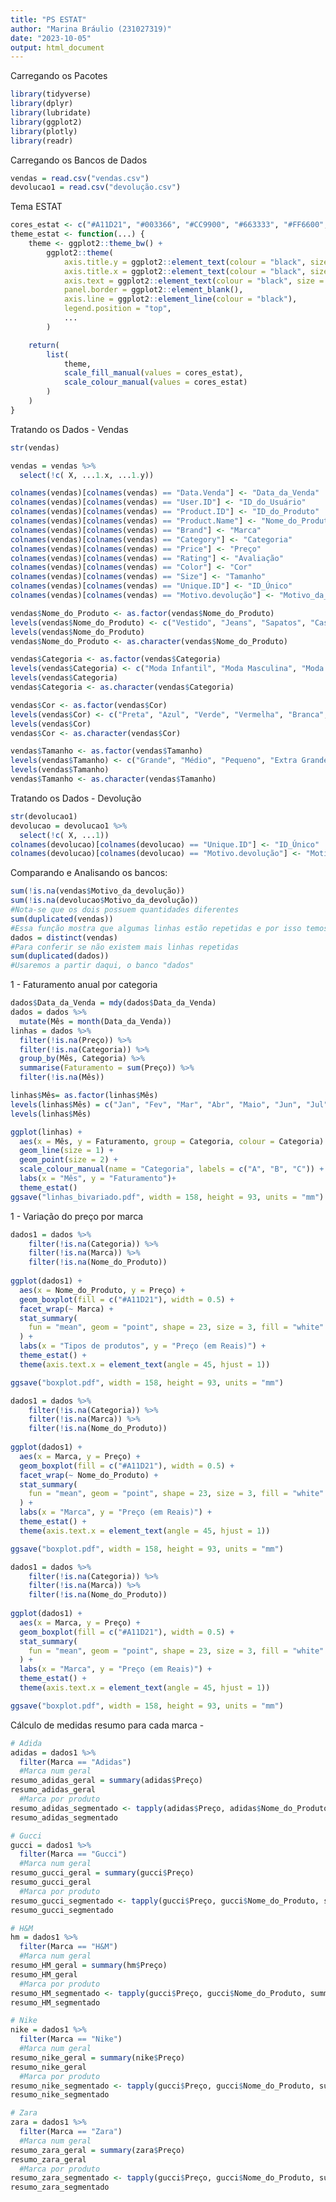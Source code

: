 ```yaml
---
title: "PS ESTAT"
author: "Marina Bráulio (231027319)"
date: "2023-10-05"
output: html_document
---
```


Carregando os Pacotes
```r
library(tidyverse)
library(dplyr)
library(lubridate)
library(ggplot2)
library(plotly)
library(readr)
```

Carregando os Bancos de Dados
```r
vendas = read.csv("vendas.csv")
devolucao1 = read.csv("devolução.csv")
```

Tema ESTAT
```r
cores_estat <- c("#A11D21", "#003366", "#CC9900", "#663333", "#FF6600", "#CC9966", "#999966", "#006606", "#008091", "#041835", "#666666")
theme_estat <- function(...) {
    theme <- ggplot2::theme_bw() +
        ggplot2::theme(
            axis.title.y = ggplot2::element_text(colour = "black", size = 12),
            axis.title.x = ggplot2::element_text(colour = "black", size = 12),
            axis.text = ggplot2::element_text(colour = "black", size = 9.5),
            panel.border = ggplot2::element_blank(),
            axis.line = ggplot2::element_line(colour = "black"),
            legend.position = "top",
            ...
        )

    return(
        list(
            theme,
            scale_fill_manual(values = cores_estat),
            scale_colour_manual(values = cores_estat)
        )
    )
}
```


Tratando os Dados - Vendas
```r
str(vendas)

vendas = vendas %>% 
  select(!c( X, ...1.x, ...1.y))

colnames(vendas)[colnames(vendas) == "Data.Venda"] <- "Data_da_Venda"
colnames(vendas)[colnames(vendas) == "User.ID"] <- "ID_do_Usuário"
colnames(vendas)[colnames(vendas) == "Product.ID"] <- "ID_do_Produto"
colnames(vendas)[colnames(vendas) == "Product.Name"] <- "Nome_do_Produto"
colnames(vendas)[colnames(vendas) == "Brand"] <- "Marca"
colnames(vendas)[colnames(vendas) == "Category"] <- "Categoria"
colnames(vendas)[colnames(vendas) == "Price"] <- "Preço"
colnames(vendas)[colnames(vendas) == "Rating"] <- "Avaliação"
colnames(vendas)[colnames(vendas) == "Color"] <- "Cor"
colnames(vendas)[colnames(vendas) == "Size"] <- "Tamanho"
colnames(vendas)[colnames(vendas) == "Unique.ID"] <- "ID_Único"
colnames(vendas)[colnames(vendas) == "Motivo.devolução"] <- "Motivo_da_devolução"

vendas$Nome_do_Produto <- as.factor(vendas$Nome_do_Produto) 
levels(vendas$Nome_do_Produto) <- c("Vestido", "Jeans", "Sapatos", "Casacos", "Blusas")
levels(vendas$Nome_do_Produto)
vendas$Nome_do_Produto <- as.character(vendas$Nome_do_Produto)

vendas$Categoria <- as.factor(vendas$Categoria) 
levels(vendas$Categoria) <- c("Moda Infantil", "Moda Masculina", "Moda Feminina")
levels(vendas$Categoria)
vendas$Categoria <- as.character(vendas$Categoria)

vendas$Cor <- as.factor(vendas$Cor) 
levels(vendas$Cor) <- c("Preta", "Azul", "Verde", "Vermelha", "Branca", "Amarela")
levels(vendas$Cor)
vendas$Cor <- as.character(vendas$Cor)

vendas$Tamanho <- as.factor(vendas$Tamanho) 
levels(vendas$Tamanho) <- c("Grande", "Médio", "Pequeno", "Extra Grande")
levels(vendas$Tamanho)
vendas$Tamanho <- as.character(vendas$Tamanho)
```

Tratando os Dados - Devolução
```r
str(devolucao1)
devolucao = devolucao1 %>% 
  select(!c( X, ...1))
colnames(devolucao)[colnames(devolucao) == "Unique.ID"] <- "ID_Único"
colnames(devolucao)[colnames(devolucao) == "Motivo.devolução"] <- "Motivo_da_devolução"
```


Comparando e Analisando os bancos:
```r
sum(!is.na(vendas$Motivo_da_devolução))
sum(!is.na(devolucao$Motivo_da_devolução))
#Nota-se que os dois possuem quantidades diferentes
sum(duplicated(vendas))
#Essa função mostra que algumas linhas estão repetidas e por isso temos que tratá-las
dados = distinct(vendas)
#Para conferir se não existem mais linhas repetidas
sum(duplicated(dados))
#Usaremos a partir daqui, o banco "dados"
```

1 - Faturamento anual por categoria 
```r
dados$Data_da_Venda = mdy(dados$Data_da_Venda)
dados = dados %>% 
  mutate(Mês = month(Data_da_Venda))
linhas = dados %>% 
  filter(!is.na(Preço)) %>%
  filter(!is.na(Categoria)) %>%
  group_by(Mês, Categoria) %>% 
  summarise(Faturamento = sum(Preço)) %>% 
  filter(!is.na(Mês))

linhas$Mês= as.factor(linhas$Mês)
levels(linhas$Mês) = c("Jan", "Fev", "Mar", "Abr", "Maio", "Jun", "Jul", "Ago", "Set", "Out", "Nov", "Dez")
levels(linhas$Mês)

ggplot(linhas) +
  aes(x = Mês, y = Faturamento, group = Categoria, colour = Categoria) +
  geom_line(size = 1) +
  geom_point(size = 2) +
  scale_colour_manual(name = "Categoria", labels = c("A", "B", "C")) +
  labs(x = "Mês", y = "Faturamento")+
  theme_estat() 
ggsave("linhas_bivariado.pdf", width = 158, height = 93, units = "mm")
```


1 - Variação do preço por marca 
```r
dados1 = dados %>% 
    filter(!is.na(Categoria)) %>% 
    filter(!is.na(Marca)) %>% 
    filter(!is.na(Nome_do_Produto))
  
ggplot(dados1) +
  aes(x = Nome_do_Produto, y = Preço) +
  geom_boxplot(fill = c("#A11D21"), width = 0.5) +
  facet_wrap(~ Marca) +
  stat_summary(
    fun = "mean", geom = "point", shape = 23, size = 3, fill = "white"
  ) +
  labs(x = "Tipos de produtos", y = "Preço (em Reais)") +
  theme_estat() +
  theme(axis.text.x = element_text(angle = 45, hjust = 1))

ggsave("boxplot.pdf", width = 158, height = 93, units = "mm")
```

```r
dados1 = dados %>% 
    filter(!is.na(Categoria)) %>% 
    filter(!is.na(Marca)) %>% 
    filter(!is.na(Nome_do_Produto))
  
ggplot(dados1) +
  aes(x = Marca, y = Preço) +
  geom_boxplot(fill = c("#A11D21"), width = 0.5) +
  facet_wrap(~ Nome_do_Produto) +
  stat_summary(
    fun = "mean", geom = "point", shape = 23, size = 3, fill = "white"
  ) +
  labs(x = "Marca", y = "Preço (em Reais)") +
  theme_estat() +
  theme(axis.text.x = element_text(angle = 45, hjust = 1))

ggsave("boxplot.pdf", width = 158, height = 93, units = "mm")
```

```r
dados1 = dados %>% 
    filter(!is.na(Categoria)) %>% 
    filter(!is.na(Marca)) %>% 
    filter(!is.na(Nome_do_Produto))
  
ggplot(dados1) +
  aes(x = Marca, y = Preço) +
  geom_boxplot(fill = c("#A11D21"), width = 0.5) +
  stat_summary(
    fun = "mean", geom = "point", shape = 23, size = 3, fill = "white"
  ) +
  labs(x = "Marca", y = "Preço (em Reais)") +
  theme_estat() +
  theme(axis.text.x = element_text(angle = 45, hjust = 1))

ggsave("boxplot.pdf", width = 158, height = 93, units = "mm")
```
Cálculo de medidas resumo para cada marca - 
```r
# Adida
adidas = dados1 %>% 
  filter(Marca == "Adidas")
  #Marca num geral
resumo_adidas_geral = summary(adidas$Preço)
resumo_adidas_geral
  #Marca por produto
resumo_adidas_segmentado <- tapply(adidas$Preço, adidas$Nome_do_Produto, summary)
resumo_adidas_segmentado
````
```r
# Gucci
gucci = dados1 %>% 
  filter(Marca == "Gucci")
  #Marca num geral
resumo_gucci_geral = summary(gucci$Preço)
resumo_gucci_geral
  #Marca por produto
resumo_gucci_segmentado <- tapply(gucci$Preço, gucci$Nome_do_Produto, summary)
resumo_gucci_segmentado
````

```r
# H&M
hm = dados1 %>% 
  filter(Marca == "H&M")
  #Marca num geral
resumo_HM_geral = summary(hm$Preço)
resumo_HM_geral
  #Marca por produto
resumo_HM_segmentado <- tapply(gucci$Preço, gucci$Nome_do_Produto, summary)
resumo_HM_segmentado
````

```r
# Nike
nike = dados1 %>% 
  filter(Marca == "Nike")
  #Marca num geral
resumo_nike_geral = summary(nike$Preço)
resumo_nike_geral
  #Marca por produto
resumo_nike_segmentado <- tapply(gucci$Preço, gucci$Nome_do_Produto, summary)
resumo_nike_segmentado
````
```r
# Zara
zara = dados1 %>% 
  filter(Marca == "Zara")
  #Marca num geral
resumo_zara_geral = summary(zara$Preço)
resumo_zara_geral
  #Marca por produto
resumo_zara_segmentado <- tapply(gucci$Preço, gucci$Nome_do_Produto, summary)
resumo_zara_segmentado

```

